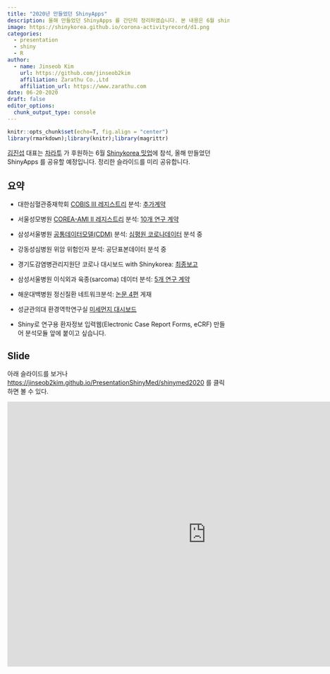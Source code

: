 ```yaml
---
title: "2020년 만들었던 ShinyApps"
description: 올해 만들었던 ShinyApps 를 간단히 정리하였습니다. 본 내용은 6월 shinykorea 밋업에서 발표할 예정입니다.
image: https://shinykorea.github.io/corona-activityrecord/d1.png
categories:
  - presentation
  - shiny
  - R
author:
  - name: Jinseob Kim
    url: https://github.com/jinseob2kim
    affiliation: Zarathu Co.,Ltd
    affiliation_url: https://www.zarathu.com
date: 06-20-2020
draft: false
editor_options: 
  chunk_output_type: console
---
```


<style type="text/css">
details:hover { cursor: pointer }
</style>


```r
knitr::opts_chunk$set(echo=T, fig.align = "center")
library(rmarkdown);library(knitr);library(magrittr)
```

[김진섭](https://github.com/jinseob2kim) 대표는 [차라투](https://www.zarathu.com) 가 후원하는 6월 [Shinykorea 밋업](https://github.com/shinykorea/Meetup)에 참석, 올해 만들었던 ShinyApps 를 공유할 예정입니다. 정리한 슬라이드를 미리 공유합니다. 



## 요약 

* 대한심혈관중재학회 [COBIS III 레지스트리](https://clinicaltrials.gov/ct2/show/NCT03068494) 분석: [추가계약](http://pf.kakao.com/_XsuxgC/48388190)


* 서울성모병원 [COREA-AMI II 레지스트리](https://clinicaltrials.gov/ct2/show/NCT02806102) 분석: [10개 연구 계약](http://pf.kakao.com/_XsuxgC/48043955)


* 삼성서울병원 [공통데이터모델(CDM)](http://www.feedernet.org/html/?pmode=cdmdrn) 분석: [심평원 코로나데이터](https://hira-covid19.net/) 분석 중 


* 강동성심병원 위암 위험인자 분석: 공단표본데이터 분석 중 


* 경기도감염병관리지원단 코로나 대시보드 with Shinykorea: [최종보고](https://shinykorea.github.io/corona-activityrecord) 


* 삼성서울병원 이식외과 육종(sarcoma) 데이터 분석: [5개 연구 계약](http://pf.kakao.com/_XsuxgC/51701089) 


* 해운대백병원 정신질환 네트워크분석: [논문 4편](http://pf.kakao.com/_XsuxgC/52664370) 게재


* 성균관의대 환경역학연구실 [미세먼지 대시보드](http://pf.kakao.com/_XsuxgC/43627405)


* Shiny로 연구용 환자정보 입력웹(Electronic Case Report Forms, eCRF) 만들어 분석모듈 앞에 붙이고 싶습니다.



## Slide

아래 슬라이드를 보거나 [https://jinseob2kim.github.io/PresentationShinyMed/shinymed2020](https://jinseob2kim.github.io/PresentationShinyMed/shinymed2020) 를 클릭하면 볼 수 있다.

<iframe src="https://jinseob2kim.github.io/PresentationShinyMed/shinymed2020" width="900" height="600" style="border: none;"></iframe>

